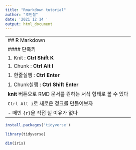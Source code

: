 ```yaml
---
title: "Rmarkdown tutorial"
author: "조민철"
date: '2021 12 14 '
output: html_document
---
```


---
## R Markdown
#### 단축키
1. Knit : __Ctrl Shift K__
1. Chunk : __Ctrl Alt I__
1. 한줄실행 : __Ctrl Enter__
1. Chunk실행 : __Ctrl Shift Enter__
**knit** 버튼으로 RMD 문서를 원하는 서식 형태로 볼 수 있다
```Ctrl Alt i```로 새로운 청크를 만들어보자
- 매번 ```{r}```을 직접 칠 이유가 없다
---

```r
install.packages('tidyverse')
```

```r
library(tidyverse)
```


```r
dim(iris)
```

